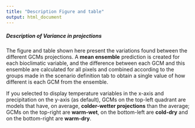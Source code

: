 ```yaml
---
title: "Description Figure and table"
output: html_document
---
```


##### Description of **Variance in projections**

The figure and table shown here present the variations found between the different GCMs projections. A **mean ensemble** prediction is created for each bioclimatic variable, and the difference between each GCM and this ensemble are calculated for all pixels and combined according to the groups made in the scenario definition tab to obtain a single value of how different is each GCM from the ensemble.

If you selected to display temperature variables in the x-axis and precipitation on the y-axis (as default), GCMs on the top-left quadrant are models that have, on average, **colder-wetter projections** than the average; GCMs on the top-right are **warm-wet**, on the bottom-left are **cold-dry** and on the bottom-right are **warm-dry**.

